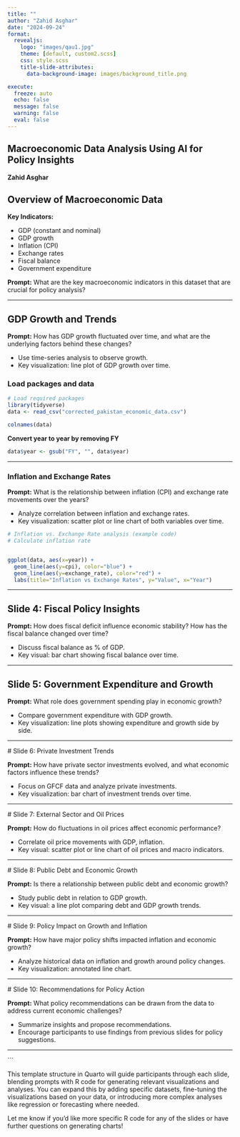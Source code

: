 ---
title: ""
author: "Zahid Asghar"
date: "2024-09-24"
format: 
  revealjs:
    logo: "images/qau1.jpg"
    theme: [default, custom2.scss]
    css: style.scss
    title-slide-attributes:
      data-background-image: images/background_title.png

execute:
  freeze: auto
  echo: false
  message: false
  warning: false
  eval: false
---

## Macroeconomic Data Analysis Using AI for Policy Insights {background-image="images/background_title.png"}

[**Zahid Asghar**]{.orange}






## Overview of Macroeconomic Data
  
  **Key Indicators:**
  
- GDP (constant and nominal)
- GDP growth
- Inflation (CPI)
- Exchange rates
- Fiscal balance
- Government expenditure

**Prompt:** What are the key macroeconomic indicators in this dataset that are crucial for policy analysis?
  
---
  
##  GDP Growth and Trends
  
  **Prompt:** How has GDP growth fluctuated over time, and what are the underlying factors behind these changes?
  
  - Use time-series analysis to observe growth.
- Key visualization: line plot of GDP growth over time.

### Load packages and data

```{r}
# Load required packages
library(tidyverse)
data <- read_csv("corrected_pakistan_economic_data.csv")

colnames(data)
```
**Convert year to year by removing FY**

```{r}
data$year <- gsub("FY", "", data$year)
```

---
  
### Inflation and Exchange Rates
  
  **Prompt:** What is the relationship between inflation (CPI) and exchange rate movements over the years?
  
  - Analyze correlation between inflation and exchange rates.
- Key visualization: scatter plot or line chart of both variables over time.

```{r}
# Inflation vs. Exchange Rate analysis (example code)
# Calculate inflation rate 


ggplot(data, aes(x=year)) +
  geom_line(aes(y=cpi), color="blue") +
  geom_line(aes(y=exchange_rate), color="red") +
  labs(title="Inflation vs Exchange Rates", y="Value", x="Year")
```

---
  
## Slide 4: Fiscal Policy Insights
  
  **Prompt:** How does fiscal deficit influence economic stability? How has the fiscal balance changed over time?
  
  - Discuss fiscal balance as % of GDP.
- Key visual: bar chart showing fiscal balance over time.

---
  
## Slide 5: Government Expenditure and Growth
  
  **Prompt:** What role does government spending play in economic growth?
  
  - Compare government expenditure with GDP growth.
- Key visualization: line plots showing expenditure and growth side by side.

---
  
  # Slide 6: Private Investment Trends
  
  **Prompt:** How have private sector investments evolved, and what economic factors influence these trends?
  
  - Focus on GFCF data and analyze private investments.
- Key visualization: bar chart of investment trends over time.

---
  
  # Slide 7: External Sector and Oil Prices
  
  **Prompt:** How do fluctuations in oil prices affect economic performance?
  
  - Correlate oil price movements with GDP, inflation.
- Key visual: scatter plot or line chart of oil prices and macro indicators.

---
  
  # Slide 8: Public Debt and Economic Growth
  
  **Prompt:** Is there a relationship between public debt and economic growth?
  
  - Study public debt in relation to GDP growth.
- Key visual: a line plot comparing debt and GDP growth trends.

---
  
  # Slide 9: Policy Impact on Growth and Inflation
  
  **Prompt:** How have major policy shifts impacted inflation and economic growth?
  
  - Analyze historical data on inflation and growth around policy changes.
- Key visualization: annotated line chart.

---
  
  # Slide 10: Recommendations for Policy Action
  
  **Prompt:** What policy recommendations can be drawn from the data to address current economic challenges?
  
  - Summarize insights and propose recommendations.
- Encourage participants to use findings from previous slides for policy suggestions.

---
  
  ```

This template structure in Quarto will guide participants through each slide, blending prompts with R code for generating relevant visualizations and analyses. You can expand this by adding specific datasets, fine-tuning the visualizations based on your data, or introducing more complex analyses like regression or forecasting where needed.

Let me know if you'd like more specific R code for any of the slides or have further questions on generating charts!